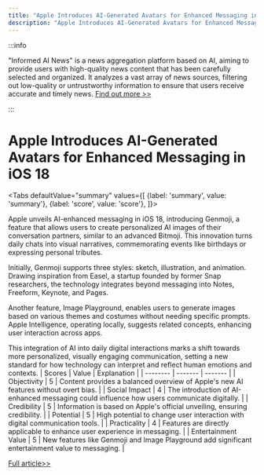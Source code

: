 ```yaml
---
title: "Apple Introduces AI-Generated Avatars for Enhanced Messaging in iOS 18"
description: "Apple Introduces AI-Generated Avatars for Enhanced Messaging in iOS 18"
---
```



:::info

"Informed AI News" is a news aggregation platform based on AI, aiming to provide users with high-quality news content that has been carefully selected and organized. It analyzes a vast array of news sources, filtering out low-quality or untrustworthy information to ensure that users receive accurate and timely news.  [Find out more >>](/docs/guides)

:::

# Apple Introduces AI-Generated Avatars for Enhanced Messaging in iOS 18


<Tabs
	defaultValue="summary"
	values={[
	{label: 'summary', value: 'summary'},
	{label: 'score', value: 'score'},
]}>
<TabItem value="summary">


Apple unveils AI-enhanced messaging in iOS 18, introducing Genmoji, a feature that allows users to create personalized AI images of their conversation partners, similar to an advanced Bitmoji. This innovation turns daily chats into visual narratives, commemorating events like birthdays or expressing personal tributes.

Initially, Genmoji supports three styles: sketch, illustration, and animation. Drawing inspiration from Easel, a startup founded by former Snap researchers, the technology integrates beyond messaging into Notes, Freeform, Keynote, and Pages.

Another feature, Image Playground, enables users to generate images based on various themes and costumes without needing specific prompts. Apple Intelligence, operating locally, suggests related concepts, enhancing user interaction across apps.

This integration of AI into daily digital interactions marks a shift towards more personalized, visually engaging communication, setting a new standard for how technology can interpret and reflect human emotions and contexts.
</TabItem>
<TabItem value="score">
	| Scores     | Value   | Explanation |
	| -------- | ------- | ------- |
	| Objectivity  | 5    | Content provides a balanced overview of Apple's new AI features without overt bias.    |
	| Social Impact | 4     | The introduction of AI-enhanced messaging could influence how users communicate digitally.    |
	| Credibility    | 5    | Information is based on Apple's official unveiling, ensuring credibility.    |
	| Potential    | 5    | High potential to change user interaction with digital communication tools.    |
	| Practicality    | 4    | Features are directly applicable to enhance user experience in messaging.    |
	| Entertainment Value    | 5    | New features like Genmoji and Image Playground add significant entertainment value to messaging.    |
</TabItem>
</Tabs>

[Full article>>](https://techcrunch.com/2024/06/10/apple-debuts-ai-generated-bitmoji/)
